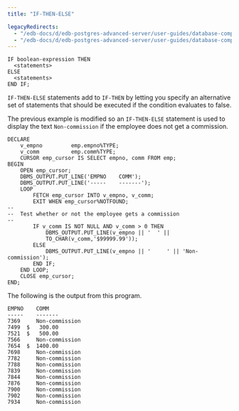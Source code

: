 ```yaml
---
title: "IF-THEN-ELSE"

legacyRedirects:
  - "/edb-docs/d/edb-postgres-advanced-server/user-guides/database-compatibility-stored-procedural-language-guide/13/if_then_else.html"
  - "/edb-docs/d/edb-postgres-advanced-server/user-guides/database-compatibility-stored-procedural-language-guide/latest/if_then_else.html"
---
```


<div id="if_then_else" class="registered_link"></div>

```text
IF boolean-expression THEN
  <statements>
ELSE
  <statements>
END IF;
```

`IF-THEN-ELSE` statements add to `IF-THEN` by letting you specify an alternative set of statements that should be executed if the condition evaluates to false.

The previous example is modified so an `IF-THEN-ELSE` statement is used to display the text `Non-commission` if the employee does not get a commission.

```text
DECLARE
    v_empno         emp.empno%TYPE;
    v_comm          emp.comm%TYPE;
    CURSOR emp_cursor IS SELECT empno, comm FROM emp;
BEGIN
    OPEN emp_cursor;
    DBMS_OUTPUT.PUT_LINE('EMPNO    COMM');
    DBMS_OUTPUT.PUT_LINE('-----    -------');
    LOOP
        FETCH emp_cursor INTO v_empno, v_comm;
        EXIT WHEN emp_cursor%NOTFOUND;
--
--  Test whether or not the employee gets a commission
--
        IF v_comm IS NOT NULL AND v_comm > 0 THEN
            DBMS_OUTPUT.PUT_LINE(v_empno || '  ' ||
            TO_CHAR(v_comm,'$99999.99'));
        ELSE
            DBMS_OUTPUT.PUT_LINE(v_empno || '     ' || 'Non-commission');
        END IF;
    END LOOP;
    CLOSE emp_cursor;
END;
```

The following is the output from this program.

```text
EMPNO    COMM
-----    -------
7369     Non-commission
7499  $   300.00
7521  $   500.00
7566     Non-commission
7654  $  1400.00
7698     Non-commission
7782     Non-commission
7788     Non-commission
7839     Non-commission
7844     Non-commission
7876     Non-commission
7900     Non-commission
7902     Non-commission
7934     Non-commission
```
